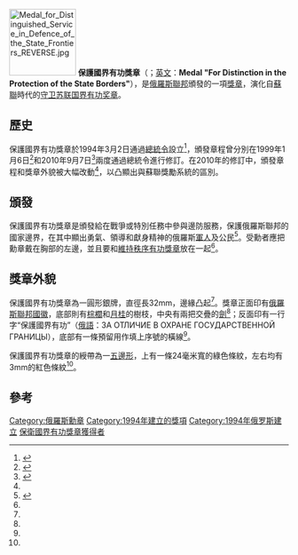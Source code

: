 {{軍事勳獎
| 名稱= 保護國界有功獎章
| 種類= 獎章
| 設立時間= 1994年3月2日<ref name="decree442"/>
| 圖片= [[File:Medal_for_Distinguished_Service_in_Defense_of_State_Frontiers.jpg|140px]]
| 圖片描述= 保護國界有功獎章的正面
| 頒授資格= 俄羅斯聯邦公民
| 授予= 在戰爭或特別任務中保護俄羅斯聯邦國家邊界的公民
| 頒發國家={{flag|Russian Federation}}
| 低級於= [[維持秩序有功獎章|維持秩序有功獎章]]
| 狀態= 現行
| 高級於= [[拯救生命獎章|拯救生命獎章]]
| 圖片2= [[File:GuardRibbon.png|60px]]
| 圖片描述2= 章略
}}
[[File:Medal_for_Distinguished_Service_in_Defence_of_the_State_Frontiers_REVERSE.jpg|120px]]
'''保護國界有功獎章'''（{{lang-ru|'''Медаль «За отличие в охране государственной границы»'''}}；[[英文|英文]]：'''Medal "For Distinction in the Protection of the State Borders"'''），是[[俄羅斯聯邦|俄羅斯聯邦]]頒發的一項[[獎章|獎章]]，演化自[[蘇聯|蘇聯]]時代的[[守卫苏联国界有功奖章|守卫苏联国界有功奖章]]。

== 歷史 ==
保護國界有功獎章於1994年3月2日通過[[總統令|總統令]]設立<ref name="decree442">{{cite web | author = Russian Government | title = Decree of the President of the Russian Federation of March 2, 1994 No 442 | publisher = Commission under the President of the Russian Federation on state awards | date = 1999-12-15 | url = http://award.adm.gov.ru/doc/u442.htm | language = ru | accessdate = 2012-02-15 | deadurl = yes | archiveurl = https://web.archive.org/web/20120205195909/http://award.adm.gov.ru/doc/u442.htm | archivedate = 2012-02-05 }}</ref>，頒發章程曾分別在1999年1月6日<ref name="decree19">{{cite web | author = Russian Government | title = Decree of the President of the Russian Federation of March 6, 1999 No 19 | publisher = Commission under the President of the Russian Federation on state awards | date = 1999-12-15 | url = http://award.adm.gov.ru/doc/u19.htm | language = ru | accessdate = 2012-02-15 | deadurl = yes | archiveurl = https://web.archive.org/web/20120205195833/http://award.adm.gov.ru/doc/u19.htm | archivedate = 2012-02-05 }}</ref>和2010年9月7日<ref name="decree1099">{{cite web | author = Russian Government | title = Decree of the President of the Russian Federation of September 7, 2010 No 1099 | publisher = Russian Gazette | date = 2010-09-07 | url = http://www.rg.ru/2010/09/15/nagrady-dok.html | language = ru | accessdate = 2012-02-15 | archive-date = 2016-03-10 | archive-url = https://web.archive.org/web/20160310205827/http://rg.ru/2010/09/15/nagrady-dok.html | dead-url = no }}</ref>兩度通過總統令進行修訂。在2010年的修訂中，頒發章程和獎章外貌被大幅改動<ref name="decree1099" />，以凸顯出與蘇聯獎勵系統的區別。
== 頒發 == 
保護國界有功獎章是頒發給在戰爭或特別任務中參與邊防服務，保護俄羅斯聯邦的國家邊界，在其中顯出勇氣、領導和獻身精神的俄羅斯[[軍人|軍人]]及公民<ref name="statute">{{cite web | author = Russian Government | title = Statute of the Medal "For Distinction in Protection of the State Borders" | publisher = Commission under the President of the Russian Federation on state awards | date = 2010-09-07 | url = http://award.gov.ru/border_medal.html | language = ru | accessdate = 2012-02-15 | archive-date = 2011-12-07 | archive-url = https://web.archive.org/web/20111207065255/http://award.gov.ru/border_medal.html | dead-url = no }}</ref>。受勳者應把勳章戴在胸部的左邊，並且要和[[維持秩序有功獎章|維持秩序有功獎章]]放在一起<ref name="decree1099" />。

== 獎章外貌 ==
保護國界有功獎章為一圓形銀牌，直徑長32mm，邊緣凸起<ref name="statute"/>。獎章正面印有[[俄羅斯聯邦國徽|俄羅斯聯邦國徽]]，底部則有[[棕櫚|棕櫚]]和[[月桂|月桂]]的樹枝，中央有兩把交疊的[[劍|劍]]<ref name="statute"/>；反面印有一行字“保護國界有功”（[[俄語|俄語]]：ЗА ОТЛИЧИЕ В ОХРАНЕ ГОСУДАРСТВЕННОЙ ГРАНИЦЫ），底部有一條預留用作填上序號的橫線<ref name="statute"/>。 

保護國界有功獎章的綬帶為一[[五邊形|五邊形]]，上有一條24毫米寬的綠色條紋，左右均有3mm的紅色條紋<ref name="statute"/>。

== 參考 ==
{{reflist}}

[[Category:俄羅斯勳章|Category:俄羅斯勳章]]
[[Category:1994年建立的獎項|Category:1994年建立的獎項]]
[[Category:1994年俄罗斯建立|Category:1994年俄罗斯建立]]
[[Category:保衛國界有功獎章獲得者|]]
{{俄罗斯奖励}}